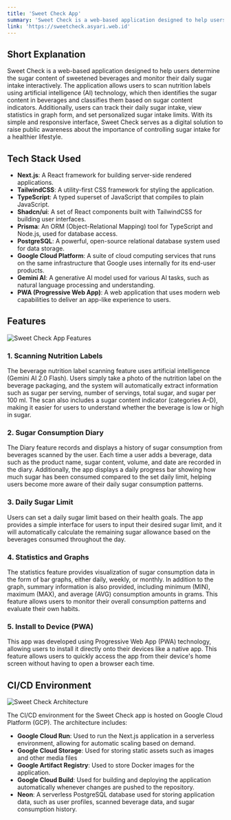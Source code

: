 ---
title: 'Sweet Check App'
summary: 'Sweet Check is a web-based application designed to help users determine the sugar content of sweetened beverages and monitor their daily sugar intake interactively.'
link: 'https://sweetcheck.asyari.web.id'
---

## Short Explanation

Sweet Check is a web-based application designed to help users determine the sugar content of sweetened beverages and monitor their daily sugar intake interactively. The application allows users to scan nutrition labels using artificial intelligence (AI) technology, which then identifies the sugar content in beverages and classifies them based on sugar content indicators. Additionally, users can track their daily sugar intake, view statistics in graph form, and set personalized sugar intake limits. With its simple and responsive interface, Sweet Check serves as a digital solution to raise public awareness about the importance of controlling sugar intake for a healthier lifestyle.

## Tech Stack Used

- **Next.js**: A React framework for building server-side rendered applications.
- **TailwindCSS**: A utility-first CSS framework for styling the application.
- **TypeScript**: A typed superset of JavaScript that compiles to plain JavaScript.
- **Shadcn/ui**: A set of React components built with TailwindCSS for building user interfaces.
- **Prisma**: An ORM (Object-Relational Mapping) tool for TypeScript and Node.js, used for database access.
- **PostgreSQL**: A powerful, open-source relational database system used for data storage.
- **Google Cloud Platform**: A suite of cloud computing services that runs on the same infrastructure that Google uses internally for its end-user products.
- **Gemini AI**: A generative AI model used for various AI tasks, such as natural language processing and understanding.
- **PWA (Progressive Web App)**: A web application that uses modern web capabilities to deliver an app-like experience to users.

## Features
![Sweet Check App Features](https://res.cloudinary.com/asyari/image/upload/v1752307600/sweet-check-app_g6edjn.png)

### 1. Scanning Nutrition Labels

The beverage nutrition label scanning feature uses artificial intelligence (Gemini AI 2.0 Flash). Users simply take a photo of the nutrition label on the beverage packaging, and the system will automatically extract information such as sugar per serving, number of servings, total sugar, and sugar per 100 ml. The scan also includes a sugar content indicator (categories A–D), making it easier for users to understand whether the beverage is low or high in sugar.

### 2. Sugar Consumption Diary

The Diary feature records and displays a history of sugar consumption from beverages scanned by the user. Each time a user adds a beverage, data such as the product name, sugar content, volume, and date are recorded in the diary. Additionally, the app displays a daily progress bar showing how much sugar has been consumed compared to the set daily limit, helping users become more aware of their daily sugar consumption patterns.

### 3. Daily Sugar Limit

Users can set a daily sugar limit based on their health goals. The app provides a simple interface for users to input their desired sugar limit, and it will automatically calculate the remaining sugar allowance based on the beverages consumed throughout the day.

### 4. Statistics and Graphs

The statistics feature provides visualization of sugar consumption data in the form of bar graphs, either daily, weekly, or monthly. In addition to the graph, summary information is also provided, including minimum (MIN), maximum (MAX), and average (AVG) consumption amounts in grams. This feature allows users to monitor their overall consumption patterns and evaluate their own habits.

### 5. Install to Device (PWA)

This app was developed using Progressive Web App (PWA) technology, allowing users to install it directly onto their devices like a native app. This feature allows users to quickly access the app from their device's home screen without having to open a browser each time.

## CI/CD Environment

![Sweet Check Architecture](https://res.cloudinary.com/asyari/image/upload/v1752307685/Arsitektur_Cloud_dvpbtt.png)

The CI/CD environment for the Sweet Check app is hosted on Google Cloud Platform (GCP). The architecture includes:
- **Google Cloud Run**: Used to run the Next.js application in a serverless environment, allowing for automatic scaling based on demand.
- **Google Cloud Storage**: Used for storing static assets such as images and other media files
- **Google Artifact Registry**: Used to store Docker images for the application.
- **Google Cloud Build**: Used for building and deploying the application automatically whenever changes are pushed to the repository.
- **Neon**: A serverless PostgreSQL database used for storing application data, such as user profiles, scanned beverage data, and sugar consumption history.

